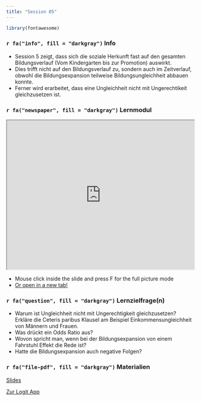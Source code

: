 ```yaml
---
title: "Session 05"
---
```


```r
library(fontawesome)
```


### `r fa("info", fill = "darkgray")` Info

- Session 5 zeigt, dass sich die soziale Herkunft fast auf den gesamten Bildungsverlauf (Vom Kindergarten bis zur Promotion) auswirkt.
- Dies trifft nicht auf den Bildungsverlauf zu, sondern auch im Zeitverlauf, obwohl die Bildungsexpansion teilweise Bildungsungleichheit abbauen konnte.
- Ferner wird erarbeitet, dass eine Ungleichheit nicht mit Ungerechtikeit gleichzusetzen ist.


### `r fa("newspaper", fill = "darkgray")`  Lernmodul

 <iframe src="https://www.studon.fau.de/studon/data/StudOn/lm_data/lm_5316332/index.html" width="100%" height="400" style="border:border:1px solid black;" allow="fullscreen">
</iframe>

- Mouse click inside the slide and press F for the full picture mode
- <a href="https://www.studon.fau.de/studon/data/StudOn/lm_data/lm_5316332/index.html" target="_blank">Or open in a new tab!</a>



### `r fa("question", fill = "darkgray")` Lernzielfrage(n)

-  Warum ist Ungleichheit nicht mit Ungerechtigkeit gleichzusetzen? Erkläre die Ceteris paribus Klausel am Beispiel Einkommensungleichheit von Männern und Frauen.
- Was drückt ein Odds Ratio aus?
- Wovon spricht man, wenn bei der Bildungsexpansion von einem Fahrstuhl Effekt die Rede ist?
- Hatte die Bildungsexpansion auch negative Folgen?

### `r fa("file-pdf", fill = "darkgray")` Materialien

<a href="https://www.studon.fau.de/file3797632_download.html" class="btn btn-secondary"> Slides</a>

<a href="http://edgar-treischl.de/apps/logistic-regression-app/" class="btn btn-primary">Zur Logit App</a>







